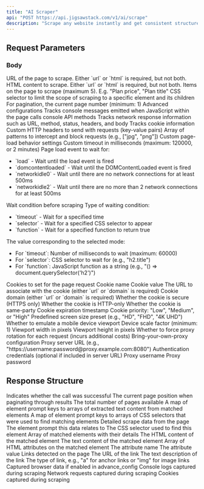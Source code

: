 ```yaml
---
title: "AI Scraper"
api: "POST https://api.jigsawstack.com/v1/ai/scrape"
description: "Scrape any website instantly and get consistent structured data in seconds without writing any css selector code"
---
```



## Request Parameters

### Body

<ParamField body="url" type="string">
  URL of the page to scrape. Either `url` or `html` is required, but not both.
</ParamField>

<ParamField body="html" type="string">
  HTML content to scrape. Either `url` or `html` is required, but not both.
</ParamField>

<ParamField body="element_prompts" type="array<string>" required>
  Items on the page to scrape (maximum 5). E.g. "Plan price", "Plan title"
</ParamField>

<ParamField body="root_element_selector" type="string" default="main">
  CSS selector to limit the scope of scraping to a specific element and its children
</ParamField>

<ParamField body="page_position" type="number" default="1">
  For pagination, the current page number (minimum: 1)
</ParamField>

<ParamField body="advance_config" type="object">
  Advanced configurations
  <Expandable title="Properties">
    <ParamField body="console" type="boolean">
      Tracks console messages emitted when JavaScript within the page calls console API methods
    </ParamField>
    <ParamField body="network" type="boolean">
      Tracks network response information such as URL, method, status, headers, and body
    </ParamField>
    <ParamField body="cookies" type="boolean">
      Tracks cookie information
    </ParamField>
  </Expandable>
</ParamField>

<ParamField body="http_headers" type="object">
  Custom HTTP headers to send with requests (key-value pairs)
</ParamField>

<ParamField body="reject_request_pattern" type="array<string>">
  Array of patterns to intercept and block requests (e.g., ["jpg", "png"])
</ParamField>

<ParamField body="goto_options" type="object">
  Custom page-load behavior settings
  <Expandable title="Properties">
    <ParamField body="timeout" type="number" default="60000">
      Custom timeout in milliseconds (maximum: 120000, or 2 minutes)
    </ParamField>
    <ParamField body="wait_until" type="string" default="networkidle2">
      Page load event to wait for:
      <ul>
        <li>`load` - Wait until the load event is fired</li>
        <li>`domcontentloaded` - Wait until the DOMContentLoaded event is fired</li>
        <li>`networkidle0` - Wait until there are no network connections for at least 500ms</li>
        <li>`networkidle2` - Wait until there are no more than 2 network connections for at least 500ms</li>
      </ul>
    </ParamField>
  </Expandable>
</ParamField>

<ParamField body="wait_for" type="object">
  Wait condition before scraping
  <Expandable title="Properties">
    <ParamField body="mode" type="string" required>
      Type of waiting condition:
      <ul>
        <li>`timeout` - Wait for a specified time</li>
        <li>`selector` - Wait for a specified CSS selector to appear</li>
        <li>`function` - Wait for a specified function to return true</li>
      </ul>
    </ParamField>
    <ParamField body="value" type="string|number" required>
      The value corresponding to the selected mode:
      <ul>
        <li>For `timeout`: Number of milliseconds to wait (maximum: 60000)</li>
        <li>For `selector`: CSS selector to wait for (e.g., "h2.title")</li>
        <li>For `function`: JavaScript function as a string (e.g., "() => document.querySelector('h2')")</li>
      </ul>
    </ParamField>
  </Expandable>
</ParamField>

<ParamField body="cookies" type="array<object>">
  Cookies to set for the page request
  <Expandable title="Cookie Object Properties">
    <ParamField body="name" type="string" required>
      Cookie name
    </ParamField>
    <ParamField body="value" type="string" required>
      Cookie value
    </ParamField>
    <ParamField body="url" type="string">
      The URL to associate with the cookie (either `url` or `domain` is required)
    </ParamField>
    <ParamField body="domain" type="string">
      Cookie domain (either `url` or `domain` is required)
    </ParamField>
    <ParamField body="secure" type="boolean">
      Whether the cookie is secure (HTTPS only)
    </ParamField>
    <ParamField body="httpOnly" type="boolean">
      Whether the cookie is HTTP-only
    </ParamField>
    <ParamField body="sameParty" type="boolean">
      Whether the cookie is same-party
    </ParamField>
    <ParamField body="expires" type="number">
      Cookie expiration timestamp
    </ParamField>
    <ParamField body="priority" type="string">
      Cookie priority: "Low", "Medium", or "High"
    </ParamField>
  </Expandable>
</ParamField>

<ParamField body="size_preset" type="string">
  Predefined screen size preset (e.g., "HD", "FHD", "4K UHD")
</ParamField>

<ParamField body="is_mobile" type="boolean" default="false">
  Whether to emulate a mobile device viewport
</ParamField>

<ParamField body="scale" type="number" default="1">
  Device scale factor (minimum: 1)
</ParamField>

<ParamField body="width" type="number" default="1920">
  Viewport width in pixels
</ParamField>

<ParamField body="height" type="number" default="1080">
  Viewport height in pixels
</ParamField>

<ParamField body="force_rotate_proxy" type="boolean">
  Whether to force proxy rotation for each request (incurs additional costs)
</ParamField>

<ParamField body="byo_proxy" type="object">
  Bring-your-own-proxy configuration
  <Expandable title="Properties">
    <ParamField body="server" type="string" required>
      Proxy server URL (e.g., "https://username:password@proxy.example.com:8080")
    </ParamField>
    <ParamField body="auth" type="object">
      Authentication credentials (optional if included in server URL)
      <Expandable title="Properties">
        <ParamField body="username" type="string" required>
          Proxy username
        </ParamField>
        <ParamField body="password" type="string" required>
          Proxy password
        </ParamField>
      </Expandable>
    </ParamField>
  </Expandable>
</ParamField>

<Snippet file="header.mdx" />

## Response Structure

<ResponseField name="success" type="boolean">
  Indicates whether the call was successful
</ResponseField>

<ResponseField name="page_position" type="number">
  The current page position when paginating through results
</ResponseField>

<ResponseField name="page_position_length" type="number">
  The total number of pages available
</ResponseField>

<ResponseField name="context" type="record<string, array<string>>">
  A map of element prompt keys to arrays of extracted text content from matched elements
</ResponseField>

<ResponseField name="selectors" type="record<string, array<string>>">
  A map of element prompt keys to arrays of CSS selectors that were used to find matching elements
</ResponseField>

<ResponseField name="data" type="array<object>">
  Detailed scrape data from the page
  <Expandable title="Data Object Structure">
    <ResponseField name="key" type="string">
      The element prompt this data relates to
    </ResponseField>
    <ResponseField name="selector" type="string">
      The CSS selector used to find this element
    </ResponseField>
    <ResponseField name="results" type="array<object>">
      Array of matched elements with their details
      <Expandable title="Result Object">
        <ResponseField name="html" type="string">
          The HTML content of the matched element
        </ResponseField>
        <ResponseField name="text" type="string">
          The text content of the matched element
        </ResponseField>
        <ResponseField name="attributes" type="array<object>">
          Array of HTML attributes on the matched element
          <Expandable title="Attribute Object">
            <ResponseField name="name" type="string">
              The attribute name
            </ResponseField>
            <ResponseField name="value" type="string">
              The attribute value
            </ResponseField>
          </Expandable>
        </ResponseField>
      </Expandable>
    </ResponseField>
  </Expandable>
</ResponseField>

<ResponseField name="link" type="array<object>">
  Links detected on the page
  <Expandable title="Link Object">
    <ResponseField name="href" type="string">
      The URL of the link
    </ResponseField>
    <ResponseField name="text" type="string">
      The text description of the link
    </ResponseField>
    <ResponseField name="type" type="string">
      The type of link, e.g., "a" for anchor links or "img" for image links
    </ResponseField>
  </Expandable>
</ResponseField>

<ResponseField name="advance_config" type="object">
  Captured browser data if enabled in advance_config
  <Expandable title="Properties">
    <ResponseField name="console" type="array">
      Console logs captured during scraping
    </ResponseField>
    <ResponseField name="network" type="array">
      Network requests captured during scraping
    </ResponseField>
    <ResponseField name="cookies" type="array">
      Cookies captured during scraping
    </ResponseField>
  </Expandable>
</ResponseField>

<AIScrapeSnippet />
